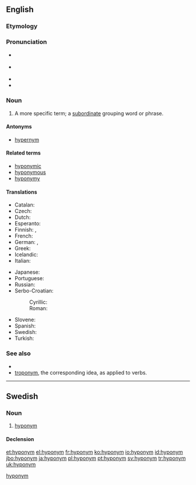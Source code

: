 ==English==

===Etymology===
{{confix|hypo|onym}}

===Pronunciation===
* {{a|UK}} {{IPA|/ˈhaɪpəʊ.nɪm/}}
* {{a|US}} {{IPA|/ˈhaɪ.poʊ.nɪm/}}
* {{rhymes|ɪm}}
* {{audio|En-ca-hyponym.ogg|Audio (Canada)}}

===Noun===
{{en-noun}}

# {{semantics}} A more specific term; a [[subordinate]] grouping word or phrase.
#: {{usex|Dog is a '''hyponym''' of animal.}}
#: {{usex|British is a '''hyponym''' of European.}}
#: {{usex|"A is a '''hyponym''' of B" means that "A is a type of B."}}

====Antonyms====
* [[hypernym]]

====Related terms====
* [[hyponymic]]
* [[hyponymous]]
* [[hyponymy]]

====Translations====
{{trans-top|more specific word}}
* Catalan: {{t+|ca|hipònim|m}}
* Czech: {{t+|cs|hyponymum|n}}
* Dutch: {{t+|nl|hyponiem|n}}
* Esperanto: {{t-|eo|hiponimo|xs=Esperanto}}
* Finnish: {{t+|fi|alakäsite}}, {{t+|fi|hyponyymi}}
* French: {{t+|fr|hyponyme|m}}
* German: {{t+|de|Unterbegriff|m}}, {{t+|de|Hyponym|n}}
* Greek: {{t+|el|υπώνυμο|n}}
* Icelandic: {{t+|is|undirheiti|n}}
* Italian: {{t+|it|iponimo|m}}
{{trans-mid}}
* Japanese: {{t-|ja|下位語|tr=[[かいご]], kaigo}}
* Portuguese: {{t+|pt|hipónimo|m}}
* Russian: {{t+|ru|гипоним|m|tr=gipónim}}
* Serbo-Croatian:
*: Cyrillic: {{t-|sh|хипоним|m|alt=хипо̀нӣм|sc=Cyrl|xs=Serbo-Croatian}}
*: Roman: {{t-|sh|hiponim|m|alt=hipònīm|xs=Serbo-Croatian}}
* Slovene: {{t-|sl|podpomenka|f}}
* Spanish: {{t+|es|hipónimo|m}}
* Swedish: {{t+|sv|hyponym|c}}
* Turkish: {{t-|tr|alt kavram}}
{{trans-bottom}}

===See also===
* {{pedia}}
* [[troponym]], the corresponding idea, as applied to verbs.

----

==Swedish==

===Noun===
{{sv-noun|g=c}}

# [[#English|hyponym]]

====Declension====
{{sv-noun-reg-er}}

[[Category:sv:Semantics|hyponym]]

[[et:hyponym]]
[[el:hyponym]]
[[fr:hyponym]]
[[ko:hyponym]]
[[io:hyponym]]
[[id:hyponym]]
[[jbo:hyponym]]
[[ja:hyponym]]
[[pl:hyponym]]
[[pt:hyponym]]
[[sv:hyponym]]
[[tr:hyponym]]
[[uk:hyponym]]